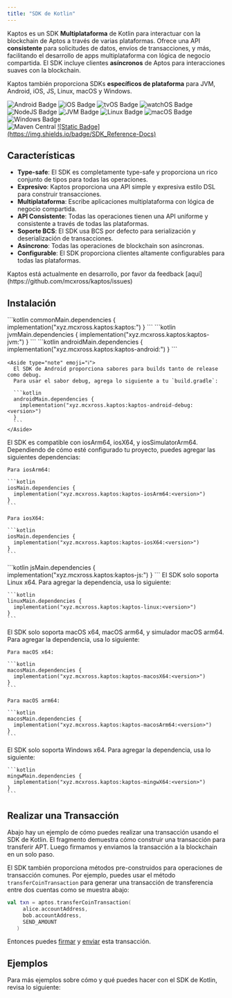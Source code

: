 ```yaml
---
title: "SDK de Kotlin"
---
```




Kaptos es un SDK **Multiplataforma** de Kotlin para interactuar con la blockchain de Aptos
a través de varias plataformas. Ofrece una API **consistente** para solicitudes de datos,
envíos de transacciones, y más, facilitando el desarrollo de apps multiplataforma
con lógica de negocio compartida. El SDK incluye clientes **asíncronos** de Aptos para
interacciones suaves con la blockchain.

Kaptos también proporciona SDKs **específicos de plataforma** para JVM, Android, iOS, JS, Linux,
macOS y Windows.

<div className="flex gap-2 mt-6 flex-wrap">
  <img src="http://img.shields.io/badge/Platform-Android-brightgreen.svg?logo=android" alt="Android Badge" />

  <img src="http://img.shields.io/badge/Platform-iOS-orange.svg?logo=apple" alt="iOS Badge" />

  <img src="http://img.shields.io/badge/Platform-tvOS-lightgrey.svg?logo=apple" alt="tvOS Badge" />

  <img src="http://img.shields.io/badge/Platform-watchOS-lightgrey.svg?logo=apple" alt="watchOS Badge" />

  <img src="http://img.shields.io/badge/Platform-NodeJS-yellow.svg?logo=javascript" alt="NodeJS Badge" />

  <img src="http://img.shields.io/badge/Platform-JVM-red.svg?logo=openjdk" alt="JVM Badge" />

  <img src="http://img.shields.io/badge/Platform-Linux-lightgrey.svg?logo=linux" alt="Linux Badge" />

  <img src="http://img.shields.io/badge/Platform-macOS-orange.svg?logo=apple" alt="macOS Badge" />

  <img src="http://img.shields.io/badge/Platform-Windows-blue.svg?logo=windows" alt="Windows Badge" />
</div>

<div className="flex gap-2 mt-6 flex-wrap">
  <img src="https://img.shields.io/maven-central/v/xyz.mcxross.kaptos/kaptos.svg?label=Maven%20Central" alt="Maven Central" />

  <a target="_blank" href="https://mcxross.github.io/kaptos/">
    ![Static Badge](https://img.shields.io/badge/SDK_Reference-Docs)
  </a>
</div>

## Características

- **Type-safe**: El SDK es completamente type-safe y proporciona un rico conjunto de tipos para todas las operaciones.
- **Expresivo**: Kaptos proporciona una API simple y expresiva estilo DSL para construir transacciones.
- **Multiplataforma**: Escribe aplicaciones multiplataforma con lógica de negocio compartida.
- **API Consistente**: Todas las operaciones tienen una API uniforme y consistente a través de todas las plataformas.
- **Soporte BCS**: El SDK usa BCS por defecto para serialización y deserialización de transacciones.
- **Asíncrono**: Todas las operaciones de blockchain son asíncronas.
- **Configurable**: El SDK proporciona clientes altamente configurables para todas las plataformas.

<Aside type="note">
  Kaptos está actualmente en desarrollo, por favor da feedback [aquí](https://github.com/mcxross/kaptos/issues)
</Aside>

## Instalación

<Tabs>
  <TabItem label="Multiplataforma">
    ```kotlin
    commonMain.dependencies {
      implementation("xyz.mcxross.kaptos:kaptos:<version>")
    }
    ```
  </TabItem>

  <TabItem label="JVM">
    ```kotlin
    jvmMain.dependencies {
      implementation("xyz.mcxross.kaptos:kaptos-jvm:<version>")
    }
    ```
  </TabItem>

  <TabItem label="Android">
    ```kotlin
    androidMain.dependencies {
      implementation("xyz.mcxross.kaptos:kaptos-android:<version>")
    }
    ```

    <Aside type="note" emoji="ℹ️">
      El SDK de Android proporciona sabores para builds tanto de release como debug.
      Para usar el sabor debug, agrega lo siguiente a tu `build.gradle`:

      ```kotlin
      androidMain.dependencies {
        implementation("xyz.mcxross.kaptos:kaptos-android-debug:<version>")
      }
      ```
    </Aside>
  </TabItem>

  <TabItem label="iOS">
    El SDK es compatible con iosArm64, iosX64, y iosSimulatorArm64. Dependiendo
    de cómo esté configurado tu proyecto, puedes agregar las siguientes dependencias:

    Para iosArm64:

    ```kotlin
    iosMain.dependencies {
      implementation("xyz.mcxross.kaptos:kaptos-iosArm64:<version>")
    }
    ```

    Para iosX64:

    ```kotlin
    iosMain.dependencies {
      implementation("xyz.mcxross.kaptos:kaptos-iosX64:<version>")
    }
    ```
  </TabItem>

  <TabItem label="JS">
    ```kotlin
    jsMain.dependencies {
      implementation("xyz.mcxross.kaptos:kaptos-js:<version>")
    }
    ```
  </TabItem>

  <TabItem label="Linux">
    El SDK solo soporta Linux x64. Para agregar la dependencia, usa lo siguiente:

    ```kotlin
    linuxMain.dependencies {
      implementation("xyz.mcxross.kaptos:kaptos-linux:<version>")
    }
    ```
  </TabItem>

  <TabItem label="macOS">
    El SDK solo soporta macOS x64, macOS arm64, y simulador macOS arm64.
    Para agregar la dependencia, usa lo siguiente:

    Para macOS x64:

    ```kotlin
    macosMain.dependencies {
      implementation("xyz.mcxross.kaptos:kaptos-macosX64:<version>")
    }
    ```

    Para macOS arm64:

    ```kotlin
    macosMain.dependencies {
      implementation("xyz.mcxross.kaptos:kaptos-macosArm64:<version>")
    }
    ```
  </TabItem>

  <TabItem label="Windows">
    El SDK solo soporta Windows x64. Para agregar la dependencia, usa lo siguiente:

    ```kotlin
    mingwMain.dependencies {
      implementation("xyz.mcxross.kaptos:kaptos-mingwX64:<version>")
    }
    ```
  </TabItem>
</Tabs>

## Realizar una Transacción

Abajo hay un ejemplo de cómo puedes realizar una transacción usando el SDK de Kotlin.
El fragmento demuestra cómo construir una transacción para transferir APT. Luego
firmamos y enviamos la transacción a la blockchain en un solo paso.

<RemoteCodeblock permalink="https://github.com/mcxross/kaptos/blob/64731d7085bfa64e93941aad78ba5ac429787552/sample/jvmApp/src/main/kotlin/APTTransfer.kt#L59-L71" />

El SDK también proporciona métodos pre-construidos para operaciones de transacción comunes. Por
ejemplo, puedes usar el método `transferCoinTransaction` para generar una transacción de transferencia
entre dos cuentas como se muestra abajo:

```kotlin
val txn = aptos.transferCoinTransaction(
     alice.accountAddress,
     bob.accountAddress,
     SEND_AMOUNT
   )
```

Entonces puedes [firmar](/build/sdks/community-sdks/kotlin-sdk/building-transactions#sign-the-transaction) y
[enviar](/build/sdks/community-sdks/kotlin-sdk/building-transactions#submit-the-transaction) esta transacción.

## Ejemplos

Para más ejemplos sobre cómo y qué puedes hacer con el SDK de Kotlin, revisa lo
siguiente:

<CardGrid>
  <LinkCard href="/es/build/sdks/community-sdks/kotlin-sdk/quickstart" title="Inicio Rápido" description="Integra Aptos en < 5 minutos" />

  <LinkCard href="https://github.com/mcxross/kaptos/tree/master/sample" title="Proyectos Únicos y Multiplataforma" description="Explora varias apps demo, proyectos únicos y multiplataforma, sobre cómo usar el SDK" target="_blank" />
</CardGrid>
